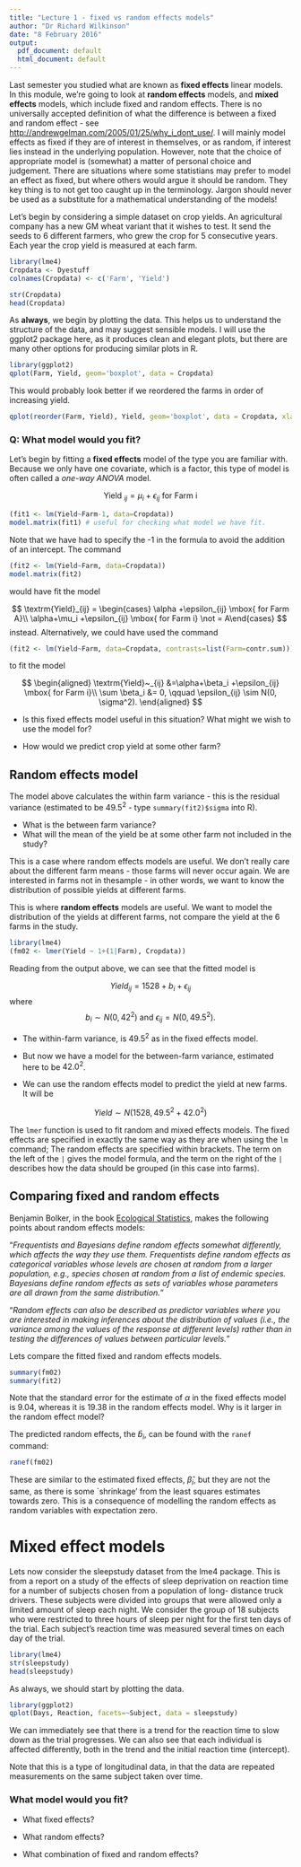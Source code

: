 ```yaml
---
title: "Lecture 1 - fixed vs random effects models"
author: "Dr Richard Wilkinson"
date: "8 February 2016"
output:
  pdf_document: default
  html_document: default
---
```


Last semester you studied what are known as **fixed effects** linear models. In this module, we're going to look at **random effects** models, and **mixed effects** models, which include fixed and random effects. There is no universally accepted definition of what the difference is between a fixed and random effect - see [http://andrewgelman.com/2005/01/25/why_i_dont_use/](http://andrewgelman.com/2005/01/25/why_i_dont_use/). I will mainly model effects as fixed if they are of interest in themselves, or as random, if interest lies instead in the underlying population. However, note that the choice of appropriate model is (somewhat) a matter of personal choice and judgement. There are situations where some  statistians  may prefer to model an effect as fixed, but where others would argue it should be random. They key thing is to not get too caught up in the terminology. Jargon should never be used as a substitute for a mathematical understanding of the models! 




Let's begin by considering a simple dataset on crop yields. An agricultural company has a new GM wheat variant that it wishes to test. It send the seeds to 6 different farmers, who grew the crop for 5 consecutive years. Each year the crop yield is measured at each farm.


```r
library(lme4)
Cropdata <- Dyestuff
colnames(Cropdata) <- c('Farm', 'Yield')
```

```r
str(Cropdata)
head(Cropdata)
```

As **always**, we begin by plotting the  data. This helps us to understand the structure of the data, and may suggest sensible models. I will use the ggplot2 package here, as it produces clean and elegant plots, but there are many other options for producing similar plots in R.

```r
library(ggplot2)
qplot(Farm, Yield, geom='boxplot', data = Cropdata)
```

This would probably look better if we reordered the farms in order of increasing yield.

```r
qplot(reorder(Farm, Yield), Yield, geom='boxplot', data = Cropdata, xlab = 'Farm')
```




### Q: What model would you fit?


\newpage

Let's begin by fitting a **fixed effects** model of the type you are familiar with. Because we only have one covariate, which is a factor, this type of model is often called a *one-way ANOVA* model.

$$ \textrm{Yield}~_{ij} = \mu_i +\epsilon_{ij} \mbox{ for Farm i}$$


```r
(fit1 <- lm(Yield~Farm-1, data=Cropdata))
model.matrix(fit1) # useful for checking what model we have fit.
```

Note that we have had to specify the -1 in the formula to avoid the 
addition of an intercept. The command

```r
(fit2 <- lm(Yield~Farm, data=Cropdata))
model.matrix(fit2)
```
would have fit the model 

$$ \textrm{Yield}_{ij} = \begin{cases}
\alpha +\epsilon_{ij} \mbox{ for Farm A}\\
\alpha+\mu_i +\epsilon_{ij} \mbox{ for Farm i} \not = A\end{cases}
$$
instead. Alternatively, we could have used the command

```r
(fit2 <- lm(Yield~Farm, data=Cropdata, contrasts=list(Farm=contr.sum)))
```

to fit the model


$$
\begin{aligned} 
\textrm{Yield}~_{ij} &=\alpha+\beta_i +\epsilon_{ij} \mbox{ for Farm i}\\
\sum \beta_i &= 0, \qquad \epsilon_{ij} \sim N(0, \sigma^2).
\end{aligned}
$$

* Is this fixed effects model useful in this situation? What might we wish to use the model for?

* How would we  predict crop yield at some other farm? 



\newpage

## Random effects model

The model above calculates the  within farm variance - this is the residual variance (estimated to be $49.5^2$ - type `summary(fit2)$sigma` into R). 

* What is the between farm variance? 
* What will the mean of the yield be at some other farm not included in the study?



This is a case where random effects models are useful. We don't really care about the different farm means - those farms will never occur again.  We are interested in  farms not in thesample - in other words, we want to know the distribution of possible yields at different farms.


This is where **random effects** models are useful. We want to model the distribution of the yields at different farms, not compare the yield at the 6 farms in the study.

\begin{align*} Yield_{ij} &= \alpha + b_i + \epsilon_{ij} \mbox{ for Farm i} \\
\mbox{ where } b_i &\sim N(0, \sigma^2_b) \mbox{ and } \epsilon_{ij} \sim N(0, \sigma^2)
\end{align*}



```r
library(lme4)
(fm02 <- lmer(Yield ~ 1+(1|Farm), Cropdata))
```
Reading from the output above, we can see that the fitted model is

$$ Yield_{ij} = 1528 + b_i + \epsilon_{ij}$$
where $$b_i \sim N(0, 42^2) \mbox{ and } \epsilon_{ij} = N(0,49.5^2).$$

* The within-farm variance, is $49.5^2$ as in the fixed effects model. 

* But now we have a model for the  between-farm variance, estimated here to be $42.0^2$.

* We can use the random effects model to predict the yield at new farms. It will be

$$ Yield \sim N(1528, 49.5^2+42.0^2)$$

The `lmer` function is used to fit random and mixed effects models. The fixed effects are specified in exactly the same way as they are when using the `lm` command; The random effects are specified within brackets. The term on the left of the `|` gives the model formula, and the term on the right of the `|` describes how the data should be grouped (in this case into farms).

\newpage


## Comparing fixed and random effects




Benjamin Bolker, in the book [Ecological Statistics](https://books.google.ca/books?id=oh1cBgAAQBAJ&pg=PA309&dq=bolker+fox+sosa&hl=en&sa=X&ei=lNhsVbwIy4fIBMfKgOgD&redir_esc=y#v=onepage&q=bolker%20fox%20sosa&f=false), makes the following points about random effects models:

"*Frequentists and Bayesians define random effects somewhat differently, which affects the way they use them. Frequentists define random effects as categorical variables whose levels are chosen at random from a larger population, e.g., species chosen at random from a list of endemic species. Bayesians define random effects as sets of variables whose parameters are all drawn from the same distribution.*"

"*Random effects can also be described as predictor variables where you are interested in making inferences about the distribution of values (i.e., the variance among the values of the response at different levels) rather than in testing the differences of values between particular levels.* "

Lets compare the fitted fixed and random effects models.


```r
summary(fm02)
summary(fit2)
```

Note that the standard error for the estimate of $\alpha$ in the fixed effects model is 9.04, whereas it is 19.38 in the random effects model.
Why is it larger in the random effect model?

\vspace{5cm}

The predicted random effects, the $\hat{b}_i$, can be found with the `ranef` command:
```r
ranef(fm02)
```
These are  similar to the estimated fixed effects, $\hat{\beta}_i$, but they are not the same, as there is some `shrinkage' from the least squares estimates towards zero. This is a consequence of modelling the random effects as random variables with expectation zero.

\newpage


# Mixed effect models

Lets now consider the sleepstudy dataset from the lme4 package. This is from a  report on a study of the effects of sleep deprivation on reaction time for a number of subjects chosen from a population of long- distance truck drivers. These subjects were divided into groups that were allowed only a limited amount of sleep each night. We consider the group of 18 subjects who were restricted to three hours of sleep per night for the first ten days of the trial. Each subject’s reaction time was measured several times on each day of the trial.


```r
library(lme4)
str(sleepstudy)
head(sleepstudy)
```

As always, we should start by plotting the data.

```r
library(ggplot2)
qplot(Days, Reaction, facets=~Subject, data = sleepstudy)
```

We can immediately see that there is a trend for the reaction time to slow down as the trial progresses. We can also see that each individual is affected differently, both in the trend and the initial reaction time (intercept).

Note that this is a type of longitudinal data, in that the data are repeated measurements on the same subject taken over time.


### What model would you fit?

* What fixed effects?

* What random effects?

* What combination of fixed and random effects?

